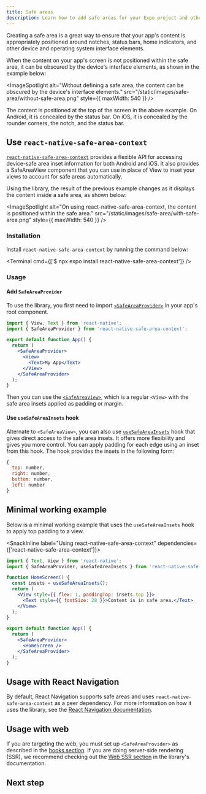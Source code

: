 ```yaml
---
title: Safe areas
description: Learn how to add safe areas for your Expo project and other best practices.
---
```



Creating a safe area is a great way to ensure that your app's content is appropriately positioned around notches, status bars, home indicators, and other device and operating system interface elements.

When the content on your app's screen is not positioned within the safe area, it can be obscured by the device's interface elements, as shown in the example below:

<ImageSpotlight
  alt="Without defining a safe area, the content can be obscured by the device's interface elements."
  src="/static/images/safe-area/without-safe-area.png"
  style={{ maxWidth: 540 }}
/>

The content is positioned at the top of the screen in the above example. On Android, it is concealed by the status bar. On iOS, it is concealed by the rounder corners, the notch, and the status bar.

## Use `react-native-safe-area-context`

[`react-native-safe-area-context`](https://github.com/th3rdwave/react-native-safe-area-context) provides a flexible API for accessing device-safe area inset information for both Android and iOS. It also provides a SafeAreaView component that you can use in place of View to inset your views to account for safe areas automatically.

Using the library, the result of the previous example changes as it displays the content inside a safe area, as shown below:

<ImageSpotlight
  alt="On using react-native-safe-area-context, the content is positioned within the safe area."
  src="/static/images/safe-area/with-safe-area.png"
  style={{ maxWidth: 540 }}
/>

### Installation

Install `react-native-safe-area-context` by running the command below:

<Terminal cmd={['$ npx expo install react-native-safe-area-context']} />

### Usage

#### Add `SafeAreaProvider`

To use the library, you first need to import [`<SafeAreaProvider>`](https://github.com/th3rdwave/react-native-safe-area-context#safeareaprovider) in your app's root component.

```jsx App.js
import { View, Text } from 'react-native';
import { SafeAreaProvider } from 'react-native-safe-area-context';

export default function App() {
  return (
    <SafeAreaProvider>
      <View>
        <Text>My App</Text>
      </View>
    </SafeAreaProvider>
  );
}
```

Then you can use the [`<SafeAreaView>`](https://github.com/th3rdwave/react-native-safe-area-context#safeareaview), which is a regular `<View>` with the safe area insets applied as padding or margin.

#### Use `useSafeAreaInsets` hook

Alternate to `<SafeAreaView>`, you can also use [`useSafeAreaInsets`](https://github.com/th3rdwave/react-native-safe-area-context#usesafeareainsets) hook that gives direct access to the safe area insets. It offers more flexibility and gives you more control. You can apply padding for each edge using an inset from this hook. The hook provides the insets in the following form:

```js
{
  top: number,
  right: number,
  bottom: number,
  left: number
}
```

## Minimal working example

Below is a minimal working example that uses the `useSafeAreaInsets` hook to apply top padding to a view.

<SnackInline label="Using react-native-safe-area-context" dependencies={['react-native-safe-area-context']}>

```jsx
import { Text, View } from 'react-native';
import { SafeAreaProvider, useSafeAreaInsets } from 'react-native-safe-area-context';

function HomeScreen() {
  const insets = useSafeAreaInsets();
  return (
    <View style={{ flex: 1, paddingTop: insets.top }}>
      <Text style={{ fontSize: 28 }}>Content is in safe area.</Text>
    </View>
  );
}

export default function App() {
  return (
    <SafeAreaProvider>
      <HomeScreen />
    </SafeAreaProvider>
  );
}
```

</SnackInline>

## Usage with React Navigation

By default, React Navigation supports safe areas and uses `react-native-safe-area-context` as a peer dependency. For more information on how it uses the library, see the [React Navigation documentation](https://reactnavigation.org/docs/handling-safe-area/).

## Usage with web

If you are targeting the web, you must set up `<SafeAreaProvider>` as described in the [hooks section](#use-usesafeareainsets-hook). If you are doing server-side rendering (SSR), we recommend checking out the [Web SSR section](https://github.com/th3rdwave/react-native-safe-area-context#web-ssr) in the library's documentation.

## Next step

<BoxLink
  title="Fonts"
  description="Learn more about different ways to import a custom font and use it in your app."
  href="/home/develop/user-interface/fonts"
/>
